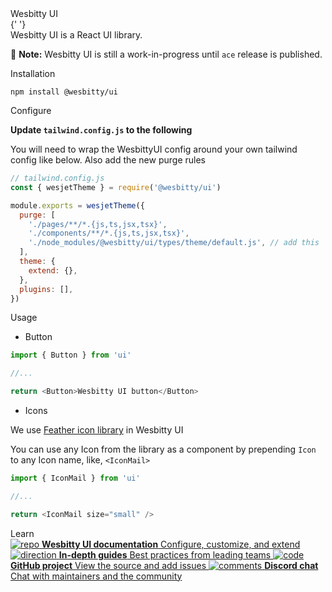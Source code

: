 

<Meta title="Wesbitty UI" />

<style>
  {`
  .firstheading {
    --mediumdark: '#999999';
    font-weight: 900;
    font-size: 20px;
    color: #000;
    letter-spacing: 3px;
    line-height: 24px;
    text-transform: uppercase;
    margin-bottom: 20px;
  }
    .heading {
    --mediumdark: '#999999';
    font-weight: 900;
    font-size: 13px;
    color: #000;
    letter-spacing: 2px;
    line-height: 24px;
    margin-bottom: 20px;
    margin-top: 20px;
  }
  .subheading {
    --mediumdark: '#999999';
    font-weight: 900;
    font-size: 13px;
    color: #000;
    letter-spacing: 2px;
    line-height: 24px;
    text-transform: uppercase;
    margin-bottom: 4px;
    margin-top: 40px;
  }

  .link-list {
    display: grid;
    grid-template-columns: 1fr;
    grid-template-rows: 1fr 1fr;
    row-gap: 10px;
  }

  @media (min-width: 620px) {
    .link-list {
      row-gap: 20px;
      column-gap: 20px;
      grid-template-columns: 1fr 1fr;
    }
  }

  @media all and (-ms-high-contrast:none) {
  .link-list {
      display: -ms-grid;
      -ms-grid-columns: 1fr 1fr;
      -ms-grid-rows: 1fr 1fr;
    }
  }

  .link-item {
    display: block;
    padding: 20px 30px 20px 15px;
    border: 1px solid #00000010;
    border-radius: 5px;
    transition: background 150ms ease-out, border 150ms ease-out, transform 150ms ease-out;
    color: #333333;
    display: flex;
    align-items: flex-start;
  }

  .link-item:hover {
    border-color: #1EA7FD50;
    transform: translate3d(0, -3px, 0);
    box-shadow: rgba(0, 0, 0, 0.08) 0 3px 10px 0;
  }

  .link-item:active {
    border-color: #1EA7FD;
    transform: translate3d(0, 0, 0);
  }

  .link-item strong {
    font-weight: 700;
    display: block;
    margin-bottom: 2px;
  }
  
  .link-item img {
    height: 40px;
    width: 40px;
    margin-right: 15px;
    flex: none;
  }

  .link-item span {
    font-size: 14px;
    line-height: 20px;
  }

  .tip {
    display: inline-block;
    border-radius: 1em;
    font-size: 11px;
    line-height: 12px;
    font-weight: 700;
    background: #E7FDD8;
    color: #66BF3C;
    padding: 4px 12px;
    margin-right: 10px;
    vertical-align: top;
  }

  .tip-wrapper {
    font-size: 13px;
    line-height: 20px;
    margin-top: 40px;
    margin-bottom: 40px;
  }

  .tip-wrapper code {
    font-size: 12px;
    display: inline-block;
  }

  
  `}
</style>

<div class="firstheading">Wesbitty UI</div>{' '}

<div class="heading">Wesbitty UI is a React UI library.</div>

🚧 **Note:** Wesbitty UI is still a work-in-progress until `ace` release is published.

<div class="subheading">Installation</div>

```cli
npm install @wesbitty/ui
```

<div class="subheading">Configure</div>

**Update `tailwind.config.js` to the following**

You will need to wrap the WesbittyUI config around your own tailwind config like below.
Also add the new purge rules

```js
// tailwind.config.js
const { wesjetTheme } = require('@wesbitty/ui')

module.exports = wesjetTheme({
  purge: [
    './pages/**/*.{js,ts,jsx,tsx}',
    './components/**/*.{js,ts,jsx,tsx}',
    './node_modules/@wesbitty/ui/types/theme/default.js', // add this
  ],
  theme: {
    extend: {},
  },
  plugins: [],
})
```

<div class="subheading">Usage</div>

- Button

```js
import { Button } from 'ui'

//...

return <Button>Wesbitty UI button</Button>
```

- Icons

We use [Feather icon library](https://feathericons.com/) in Wesbitty UI

You can use any Icon from the library as a component by prepending `Icon` to any Icon name, like, `<IconMail>`

```js
import { IconMail } from 'ui'

//...

return <IconMail size="small" />
```

<div class="subheading">Learn</div>

<div class="link-list">
  <a class="link-item" href="https://github.com/wesbitty/ui" target="_blank">
    <img src={Repo} alt="repo" />
    <span>
      <strong>Wesbitty UI documentation</strong>
      Configure, customize, and extend
    </span>
  </a>
  <a class="link-item" href="https://github.com/wesbitty/ui" target="_blank">
    <img src={Direction} alt="direction" />
    <span>
      <strong>In-depth guides</strong>
      Best practices from leading teams
    </span>
  </a>
  <a class="link-item" href="https://github.com/wesbitty/ui" target="_blank">
    <img src={Code} alt="code" />
    <span>
      <strong>GitHub project</strong>
      View the source and add issues
    </span>
  </a>
  <a class="link-item" href="https://discord.gg/UUt2PJb" target="_blank">
    <img src={Comments} alt="comments" />
    <span>
      <strong>Discord chat</strong>
      Chat with maintainers and the community
    </span>
  </a>
</div>
